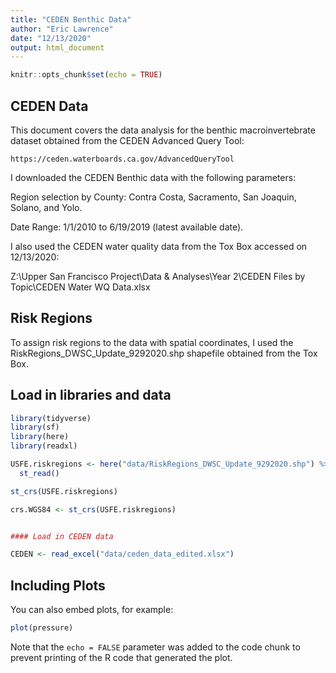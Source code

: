 ---
title: "CEDEN Benthic Data"
author: "Eric Lawrence"
date: "12/13/2020"
output: html_document
---

```{r setup, include=FALSE}
knitr::opts_chunk$set(echo = TRUE)
```

## CEDEN Data 

This document covers the data analysis for the benthic macroinvertebrate dataset obtained from the CEDEN Advanced Query Tool: 

    https://ceden.waterboards.ca.gov/AdvancedQueryTool

I downloaded the CEDEN Benthic data with the following parameters:

   Region selection by County: Contra Costa, Sacramento, San Joaquin, Solano, and Yolo.

   Date Range: 1/1/2010 to 6/19/2019 (latest available date).

I also used the CEDEN water quality data from the Tox Box accessed on 12/13/2020:

   Z:\\Upper San Francisco Project\\Data & Analyses\\Year 2\\CEDEN Files by Topic\\CEDEN Water WQ Data.xlsx

## Risk Regions
   
To assign risk regions to the data with spatial coordinates, I used the RiskRegions_DWSC_Update_9292020.shp shapefile obtained from the Tox Box.


## Load in libraries and data

```{r libraries and data}

library(tidyverse)
library(sf)
library(here)
library(readxl)

USFE.riskregions <- here("data/RiskRegions_DWSC_Update_9292020.shp") %>% # path relative to main directory
  st_read()

st_crs(USFE.riskregions)

crs.WGS84 <- st_crs(USFE.riskregions)


#### Load in CEDEN data

CEDEN <- read_excel("data/ceden_data_edited.xlsx")
```

## Including Plots

You can also embed plots, for example:

```{r pressure, echo=FALSE}
plot(pressure)
```

Note that the `echo = FALSE` parameter was added to the code chunk to prevent printing of the R code that generated the plot.
